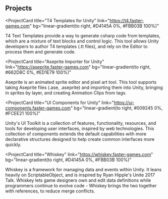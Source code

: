 ## Projects

<ProjectCard
  title="T4 Templates for Unity"
  link="https://t4.faster-games.com"
  bg="linear-gradient(to right, #D4145A 0%, #FBB03B 100%)"
>
  T4 Text Templates provide a way to generate csharp code from templates, which are a mixture of text blocks and control logic.
	This tool allows Unity developers to author T4 templates (.tt files), and rely on the Editor to process them and generate code.
</ProjectCard>

<ProjectCard
  title="Aseprite Importer for Unity"
  link="https://aseprite.faster-games.com"
  bg="linear-gradient(to right, #662D8C 0%, #ED1E79 100%)"
>
  Aseprite is an animated sprite editor and pixel art tool. 
	This tool supports taking Aseprite files (.ase, .aseprite) and importing them into Unity, bringing in sprites by layer, and creating Animation Clips from tags.
</ProjectCard>

<ProjectCard
  title="UI Components for Unity"
  link="https://ui-components.faster-games.com"
  bg="linear-gradient(to right, #009245 0%, #FCEE21 100%)"
>
  Unity's UI Toolkit is a collection of features, functionality, resources, and tools for developing user interfaces, inspired by web technologies.
	This collection of components extends the default capabilities with more declarative structures designed to help create common interfaces more quickly.
</ProjectCard>

<ProjectCard
  title="Whiskey"
  link="https://whiskey.faster-games.com"
  bg="linear-gradient(to right, #D4145A 0%, #FBB03B 100%)"
>
  Whiskey is a framework for managing data and events within Unity. It leans heavily on ScriptableObject, and is inspired by Ryan Hipple's Unite 2017 Talk.
	Whiskey lets game designers own and edit data definitions while programmers continue to evolve code - Whiskey brings the two together with references, to reduce merge conflicts.
</ProjectCard>
